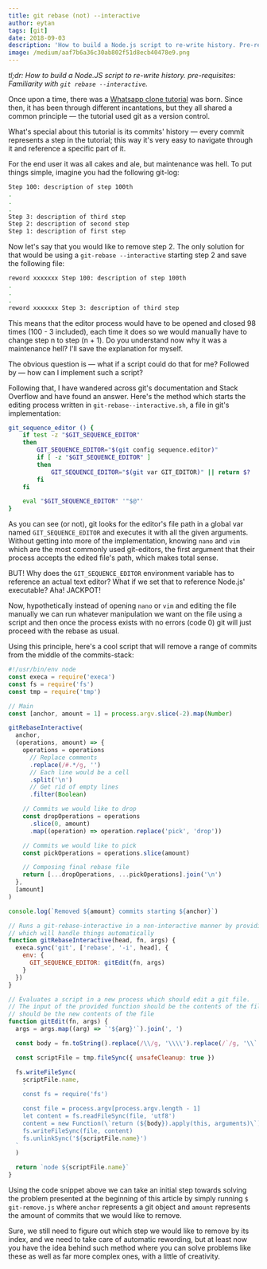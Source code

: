 ```yaml
---
title: git rebase (not) --interactive
author: eytan
tags: [git]
date: 2018-09-03
description: 'How to build a Node.js script to re-write history. Pre-requisites: Familiarity with git rebase --interactive.'
image: /medium/aaf7b6a36c30ab802f51d8ecb40478e9.png
---
```



<Article />

_tl;dr: How to build a Node.JS script to re-write history. pre-requisites: Familiarity with `git rebase --interactive`._

Once upon a time, there was a [Whatsapp clone tutorial](https://github.com/Urigo/whatsapp-textrepo-angularcli-express) was born. Since then, it has been through different incantations, but they all shared a common principle — the tutorial used git as a version control.

What's special about this tutorial is its commits' history — every commit represents a step in the tutorial; this way it's very easy to navigate through it and reference a specific part of it.

For the end user it was all cakes and ale, but maintenance was hell. To put things simple, imagine you had the following git-log:

```sh
Step 100: description of step 100th
.
.
.
Step 3: description of third step
Step 2: description of second step
Step 1: description of first step
```

Now let's say that you would like to remove step 2. The only solution for that would be using a `git-rebase --interactive` starting step 2 and save the following file:

```sh
reword xxxxxxx Step 100: description of step 100th
.
.
.
reword xxxxxxx Step 3: description of third step
```

This means that the editor process would have to be opened and closed 98 times (100 - 3 included), each time it does so we would manually have to change step n to step (n + 1). Do you understand now why it was a maintenance hell? I'll save the explanation for myself.

The obvious question is — what if a script could do that for me? Followed by — how can I implement such a script?

Following that, I have wandered across git's documentation and Stack Overflow and have found an answer. Here's the method which starts the editing process written in `git-rebase--interactive.sh`, a file in git's implementation:

```sh
git_sequence_editor () {
	if test -z "$GIT_SEQUENCE_EDITOR"
	then
		GIT_SEQUENCE_EDITOR="$(git config sequence.editor)"
		if [ -z "$GIT_SEQUENCE_EDITOR" ]
		then
			GIT_SEQUENCE_EDITOR="$(git var GIT_EDITOR)" || return $?
		fi
	fi

	eval "$GIT_SEQUENCE_EDITOR" '"$@"'
}
```

As you can see (or not), git looks for the editor's file path in a global var named `GIT_SEQUENCE_EDITOR` and executes it with all the given arguments. Without getting into more of the implementation, knowing `nano` and `vim` which are the most commonly used git-editors, the first argument that their process accepts the edited file's path, which makes total sense.

BUT! Why does the `GIT_SEQUENCE_EDITOR` environment variable has to reference an actual text editor? What if we set that to reference Node.js' executable? Aha! JACKPOT!

Now, hypothetically instead of opening `nano` or `vim` and editing the file manually we can run whatever manipulation we want on the file using a script and then once the process exists with no errors (code 0) git will just proceed with the rebase as usual.

Using this principle, here's a cool script that will remove a range of commits from the middle of the commits-stack:

```javascript
#!/usr/bin/env node
const execa = require('execa')
const fs = require('fs')
const tmp = require('tmp')

// Main
const [anchor, amount = 1] = process.argv.slice(-2).map(Number)

gitRebaseInteractive(
  anchor,
  (operations, amount) => {
    operations = operations
      // Replace comments
      .replace(/#.*/g, '')
      // Each line would be a cell
      .split('\n')
      // Get rid of empty lines
      .filter(Boolean)

    // Commits we would like to drop
    const dropOperations = operations
      .slice(0, amount)
      .map((operation) => operation.replace('pick', 'drop'))

    // Commits we would like to pick
    const pickOperations = operations.slice(amount)

    // Composing final rebase file
    return [...dropOperations, ...pickOperations].join('\n')
  },
  [amount]
)

console.log(`Removed ${amount} commits starting ${anchor}`)

// Runs a git-rebase-interactive in a non-interactive manner by providing a script
// which will handle things automatically
function gitRebaseInteractive(head, fn, args) {
  execa.sync('git', ['rebase', '-i', head], {
    env: {
      GIT_SEQUENCE_EDITOR: gitEdit(fn, args)
    }
  })
}

// Evaluates a script in a new process which should edit a git file.
// The input of the provided function should be the contents of the file and the output
// should be the new contents of the file
function gitEdit(fn, args) {
  args = args.map((arg) => `'${arg}'`).join(', ')

  const body = fn.toString().replace(/\\/g, '\\\\').replace(/`/g, '\\`')

  const scriptFile = tmp.fileSync({ unsafeCleanup: true })

  fs.writeFileSync(
    scriptFile.name,
    `
    const fs = require('fs')

    const file = process.argv[process.argv.length - 1]
    let content = fs.readFileSync(file, 'utf8')
    content = new Function(\`return (${body}).apply(this, arguments)\`)(content, ${args})
    fs.writeFileSync(file, content)
    fs.unlinkSync('${scriptFile.name}')
  `
  )

  return `node ${scriptFile.name}`
}
```

Using the code snippet above we can take an initial step towards solving the problem presented at the beginning of this article by simply running `$ git-remove.js` where `anchor` represents a git object and `amount` represents the amount of commits that we would like to remove.

Sure, we still need to figure out which step we would like to remove by its index, and we need to take care of automatic rewording, but at least now you have the idea behind such method where you can solve problems like these as well as far more complex ones, with a little of creativity.
